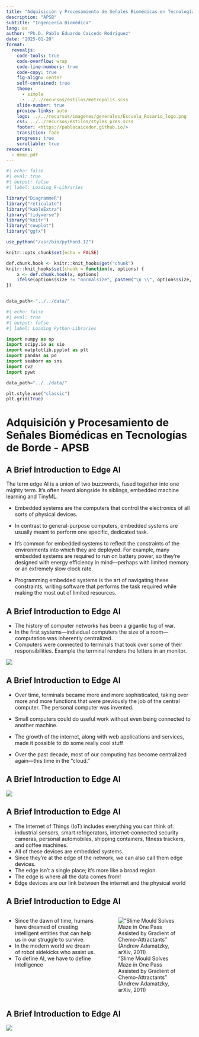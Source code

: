 ```yaml
---
title: "Adquisición y Procesamiento de Señales Biomédicas en Tecnologías de Borde"
description: "APSB"
subtitle: "Ingeniería Biomédica"
lang: es
author: "Ph.D. Pablo Eduardo Caicedo Rodríguez"
date: "2025-01-20"
format:
  revealjs: 
    code-tools: true
    code-overflow: wrap
    code-line-numbers: true
    code-copy: true
    fig-align: center
    self-contained: true
    theme: 
      - simple
      - ../../recursos/estilos/metropolis.scss
    slide-number: true
    preview-links: auto
    logo: ../../recursos/imagenes/generales/Escuela_Rosario_logo.png
    css: ../../recursos/estilos/styles_pres.scss
    footer: <https://pablocaicedor.github.io/>
    transition: fade
    progress: true
    scrollable: true
resources:
  - demo.pdf
---
```

```r
#| echo: false
#| eval: true
#| output: false
#| label: Loading R-Libraries

library("DiagrammeR")
library("reticulate")
library("kableExtra")
library("tidyverse")
library("knitr")
library("cowplot")
library("ggfx")

use_python("/usr/bin/python3.12")

knitr::opts_chunk$set(echo = FALSE)

def.chunk.hook <- knitr::knit_hooks$get("chunk")
knitr::knit_hooks$set(chunk = function(x, options) {
    x <- def.chunk.hook(x, options)
    ifelse(options$size != "normalsize", paste0("\n \\", options$size, "\n\n", x, "\n\n \\normalsize"), x)
})


data_path<-"../../data/"

```

```python
#| echo: false
#| eval: true
#| output: false
#| label: Loading Python-Libraries

import numpy as np
import scipy.io as sio
import matplotlib.pyplot as plt
import pandas as pd
import seaborn as sns
import cv2
import pywt

data_path="../../data/"

plt.style.use("classic")
plt.grid(True)

```

# Adquisición y Procesamiento de Señales Biomédicas en Tecnologías de Borde - APSB

## A Brief Introduction to Edge AI

::: {.callout-note title="Key Term"}
The term edge AI is a union of two buzzwords, fused together into one mighty term. It’s often heard alongside its siblings, embedded machine learning and TinyML.
:::

::: {.callout-note title="Embedded"}
- Embedded systems are the computers that control the electronics of all sorts of physical devices.

- In contrast to general-purpose computers, embedded systems are usually meant to perform one specific, dedicated task.

- It’s common for embedded systems to reflect the constraints of the environments into which they are deployed. For example, many embedded systems are required to run on battery power, so they’re designed with energy efficiency in mind—perhaps with limited memory or an extremely slow clock rate.

- Programming embedded systems is the art of navigating these constraints, writing software that performs the task required while making the most out of limited resources.
:::

## A Brief Introduction to Edge AI

::: {.callout-note title="The Edge"}
- The history of computer networks has been a gigantic tug of war.
- In the first systems—individual computers the size of a room—computation was inherently centralized.
- Computers were connected to terminals that took over some of their responsibilities. Example the terminal renders the letters in an monitor.
:::
![](../../recursos/imagenes/Presentaciones/APSB/Image001.png){fig-align="center"}


## A Brief Introduction to Edge AI

::: {.callout-note title="The Edge"}
- Over time, terminals became more and more sophisticated, taking over more and more functions that were previously the job of the central computer. The personal computer was invented.

- Small computers could do useful work without even being connected to another machine.

- The growth of the internet, along with web applications and services, made it possible to do some really cool stuff

- Over the past decade, most of our computing has become centralized again—this time in the “cloud.”
:::

## A Brief Introduction to Edge AI

![](../../recursos/imagenes/Presentaciones/APSB/Image002.png){fig-align="center"}

## A Brief Introduction to Edge AI

::: {.callout-note title="The Edge"}
- The Internet of Things (IoT) includes everything you can think of: industrial sensors, smart refrigerators, internet-connected security cameras, personal automobiles, shipping containers, fitness trackers, and coffee machines.
- All of these devices are embedded systems.
- Since they’re at the edge of the network, we can also call them edge devices.
- The edge isn’t a single place; it’s more like a broad region.
- The edge is where all the data comes from!
- Edge devices are our link between the internet and the physical world
:::

## A Brief Introduction to Edge AI

:::: {.columns}

::: {.column width="45%"}

::: {.callout-note title="AI"}
- Since the dawn of time, humans have dreamed of creating intelligent entities that can help us in our struggle to survive.
- In the modern world we dream of robot sidekicks who assist us.
- To define AI, we have to define intelligence
:::

:::

::: {.column width="45%"}

![“Slime Mould Solves Maze in One Pass Assisted by Gradient of Chemo-Attractants” (Andrew Adamatzky, arXiv, 2011)](../../recursos/imagenes/Presentaciones/APSB/Image003.png){fig-align="center"}

:::
::::

## A Brief Introduction to Edge AI

![](../../recursos/imagenes/Presentaciones/APSB/Image004.png){fig-align="center"}